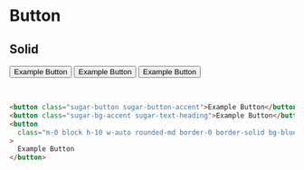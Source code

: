 <h1 className="text-2xl font-bold">Button</h1>

<h2 className="text-xl font-bold">Solid</h2>

<button className="">Example Button</button>
<button className="">Example Button</button>
<button className="m-0 block h-10 w-auto rounded-md border-0 border-solid bg-blue-600 px-9 py-0 text-lg font-bold leading-4 tracking-wide text-white transition-colors duration-150 ease-out hover:enabled:bg-blue-700 active:enabled:bg-blue-800 disabled:cursor-not-allowed disabled:opacity-50">
  Example Button
</button>

<br />

```html
<button class="sugar-button sugar-button-accent">Example Button</button>
<button class="sugar-bg-accent sugar-text-heading">Example Button</button>
<button
  class="m-0 block h-10 w-auto rounded-md border-0 border-solid bg-blue-600 px-9 py-0 text-lg font-bold leading-4 tracking-wide text-white transition-colors duration-150 ease-out hover:enabled:bg-blue-700 active:enabled:bg-blue-800 disabled:cursor-not-allowed disabled:opacity-50"
>
  Example Button
</button>
```
